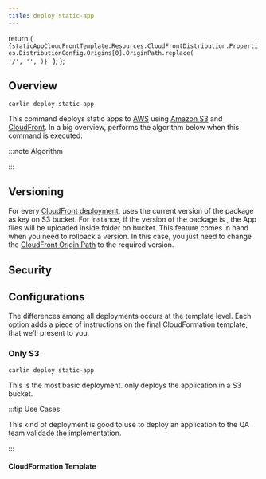 ```yaml
---
title: deploy static-app
---
```




  return (
    <code>
      {staticAppCloudFrontTemplate.Resources.CloudFrontDistribution.Properties.DistributionConfig.Origins[0].OriginPath.replace(
        '/',
        '',
      )}
    </code>
  );
};

## Overview

```
carlin deploy static-app
```

This command deploys static apps to [AWS](https://aws.amazon.com/) using [Amazon S3](https://aws.amazon.com/s3/) and [CloudFront](https://aws.amazon.com/cloudfront/). In a big overview, <Carlin /> performs the algorithm below when this command is executed:

:::note Algorithm

<Algorithm algorithm={deployStaticAppComment} />

:::

## Versioning

For every [CloudFront deployment](#CloudFront), <Carlin /> uses the current version of the package as key on S3 bucket. For instance, if the version of the package is <OriginPath />, the App files will be uploaded inside <OriginPath /> folder on bucket.
This feature comes in hand when you need to rollback a version. In this case, you just need to change the [CloudFront Origin Path](https://docs.aws.amazon.com/AmazonCloudFront/latest/DeveloperGuide/distribution-web-values-specify.html#DownloadDistValuesOriginPath)
to the required version.

<InnerHTML html={removeOldVersionsComment} />

## Security

<InnerHTML html={assignSecurityHeadersComment} />

## Configurations

The differences among all deployments occurs at the template level. Each option adds a piece of instructions on the final CloudFormation template, that we'll present to you.

### Only S3

```
carlin deploy static-app
```

This is the most basic deployment. <Carlin /> only deploys the application in a S3 bucket.

:::tip Use Cases

This kind of deployment is good to use to deploy an application to the QA team validade the implementation.

:::

#### CloudFormation Template

<Template json={staticAppOnlyS3Template} />

### CloudFront

```
carlin deploy static-app --cloudfront
```

:::info

<InnerHTML html={publishLambdaVersionZipFileComment} />

:::

#### CloudFormation Template

<Template json={staticAppCloudFrontTemplate} />

The main differences between [Only S3](#only-s3) and [CloudFront](#cloudfront) templates.

- CloudFront restricts S3 bucket access. Only CloudFront has access to S3 in this case.

<Template
  json={
    staticAppCloudFrontTemplate.Resources.StaticBucketS3BucketPolicy.Properties
      .PolicyDocument
  }
/>

- It creates `CloudFrontDistribution` that uses the bucket and the [version](#versioning) (<OriginPath />) as origin.

<Template
  json={staticAppCloudFrontTemplate.Resources.CloudFrontDistribution.Properties}
/>

### CloudFront Aliases

When you're performing a CloudFront deployment, you can set the CloudFront aliases using the <OptionAliasesInline options={deployStaticAppOptions} option="aliases" to="/docs/api-reference/deploy-static-app#aliases" /> flag.
It defines the CNAMEs (alternate domain names), if any, for your distribution, as described on [this CloudFront docs](https://docs.aws.amazon.com/AmazonCloudFront/latest/DeveloperGuide/CNAMEs.html).

Together with <OptionAliasesInline options={deployStaticAppOptions} option="aliases" to="/docs/api-reference/deploy-static-app#aliases" />, you must define the option <OptionAliasesInline options={deployStaticAppOptions} option="acm" to="/docs/api-reference/deploy-static-app#acm" />,
that points to a [AWS Certificate Manager (ACM)](https://docs.aws.amazon.com/acm/latest/userguide/acm-overview.html) that must be previously created. The aliases must match the ACM rules.

The configuration example below allow you to access your application through the URLs defined on `aliases` property.

```yaml title="carlin.yml"
acm: arn:aws:acm:us-east-1:123412341234:certificate/25ff9029-5334-4cb0-a530-7507203c46a0
aliases:
  - mydomain.com
  - www1.mydomain.com
  - www2.mydomain.com
```

### Google Tag Manager

```
carlin deploy static-app --gtm-id GTM-XXXX
```

<InnerHTML html={staticAppLambdaEdgeOriginRequestDescriptionComment} />

#### Lamdba@Edge Origin Request Code and Algorithm

:::note Algorithm

<Algorithm algorithm={staticAppLambdaEdgeOriginRequestAlgorithmComment} />

:::

<CodeBlock className="javascript">
  {
    staticAppGtmIdTemplate.Resources.LambdaEdgeOriginRequest.Properties.Code
      .ZipFile
  }
</CodeBlock>

### Content Security Policy

By default, the algorithm adds these [CSP](https://developer.mozilla.org/en-US/docs/Web/HTTP/Headers/Content-Security-Policy) headers to the deployment:

<CodeBlock className="txt">{staticAppCspStringDefault}</CodeBlock>

#### Disabling CSP

If you want to remove the default CSP headers, you can use the <OptionAliasesInline options={deployStaticAppOptions} option="csp" to="/docs/api-reference/deploy-static-app#csp" /> flag as `false`.

```
carlin deploy static-app --csp false
```

#### Appending CSP

If you want to append directives to the default CSP, you can pass a object to the <OptionAliasesInline options={deployStaticAppOptions} option="csp" to="/docs/api-reference/deploy-static-app#csp" /> flag with the values you want to append.

```yaml title="carlin.yml"
csp:
  'default-src': 'https'
  'script-src': "'self'"
  'connect-src': 'https://my.api.com/'
```

Whose result is:

<CodeBlock className="txt">{staticAppCspStringWithoutReplace}</CodeBlock>

#### Replacing CSP

If you want to replace directives to the default CSP, you can pass a object to the <OptionAliasesInline options={deployStaticAppOptions} option="csp" to="/docs/api-reference/deploy-static-app#csp" /> flag with the values you want to replace in an array `["value", "replace"]`.

```yaml title="carlin.yml"
csp:
  'default-src': ['https', 'replace'],
  'script-src': ["'self'", 'replace'],
  'connect-src': ['https://my.api.com/', 'replace'],
```

Whose result is:

<CodeBlock className="txt">{staticAppCspStringWithReplace}</CodeBlock>
